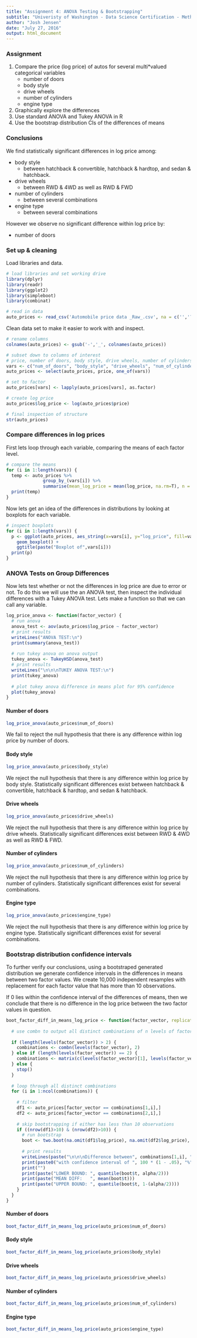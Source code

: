 ```yaml
---
title: "Assignment 4: ANOVA Testing & Bootstrapping"
subtitle: "Univeristy of Washington - Data Science Certification - Method for Data Analysis"
author: "Josh Jensen"
date: "July 27, 2016"
output: html_document
---
```


### Assignment

1. Compare the price (log price) of autos for several multi*valued categorical variables 
    * number of doors
    * body style
    * drive wheels
    * number of cylinders
    * engine type
2. Graphically explore the differences
3. Use standard ANOVA and Tukey ANOVA in R
4. Use the bootstrap distribution CIs of the differences of means

### Conclusions

We find statistically significant differences in log price among:

* body style
    + between hatchback & convertible, hatchback & hardtop, and sedan & hatchback.
* drive wheels
    + between RWD & 4WD as well as RWD & FWD
* number of cylinders
    + between several combinations
* engine type
    + between several combinations
      
However we observe no significant difference within log price by:

* number of doors


### Set up & cleaning

Load libraries and data.

``` r
# load libraries and set working drive
library(dplyr)
library(readr)
library(ggplot2)
library(simpleboot)
library(combinat)

# read in data
auto_prices <- read_csv('Automobile price data _Raw_.csv', na = c('','?')) 
```

Clean data set to make it easier to work with and inspect.

``` r
# rename columns
colnames(auto_prices) <- gsub('-','_', colnames(auto_prices))

# subset down to columns of interest
# price, number of doors, body style, drive wheels, number of cylinders, engine type
vars <- c("num_of_doors", "body_style", "drive_wheels", "num_of_cylinders", "engine_type")
auto_prices <- select(auto_prices, price, one_of(vars))

# set to factor
auto_prices[vars] <- lapply(auto_prices[vars], as.factor)

# create log price
auto_prices$log_price <- log(auto_prices$price)

# final inspection of structure
str(auto_prices)
```


### Compare differences in log prices

First lets loop through each variable, comparing the means of each factor level.

``` r
# compare the means
for (i in 1:length(vars)) {
  temp <- auto_prices %>% 
              group_by_(vars[i]) %>%
              summarise(mean_log_price = mean(log_price, na.rm=T), n = n())
  print(temp)
}
```

Now lets get an idea of the differences in distributions by looking at boxplots for each variable.

``` r
# inspect boxplots
for (i in 1:length(vars)) {
  p <- ggplot(auto_prices, aes_string(x=vars[i], y="log_price", fill=vars[i])) +
    geom_boxplot() +
    ggtitle(paste("Boxplot of",vars[i]))
  print(p)
}
```


### ANOVA Tests on Group Differences

Now lets test whether or not the differences in log price are due to error or not. To do this we will use the an ANOVA test, then inspect the individual differences with a Tukey ANOVA test. Lets make a function so that we can call any variable.

``` r
log_price_anova <- function(factor_vector) {
  # run anova
  anova_test <- aov(auto_prices$log_price ~ factor_vector)
  # print results
  writeLines("ANOVA TEST:\n")
  print(summary(anova_test))
  
  # run tukey anova on anova output
  tukey_anova <- TukeyHSD(anova_test)
  # print results
  writeLines("\n\n\nTUKEY ANOVA TEST:\n")
  print(tukey_anova)
  
  # plot tukey anova difference in means plot for 95% confidence
  plot(tukey_anova)
}
```

#### Number of doors
``` r
log_price_anova(auto_prices$num_of_doors)
```

We fail to reject the null hypothesis that there is any difference within log price by number of doors.

#### Body style
``` r
log_price_anova(auto_prices$body_style)
```

We reject the null hypothesis that there is any difference within log price by body style. Statistically significant differences exist between hatchback & convertible, hatchback & hardtop, and sedan & hatchback.


#### Drive wheels
``` r
log_price_anova(auto_prices$drive_wheels)
```

We reject the null hypothesis that there is any difference within log price by drive wheels. Statistically significant differences exist between RWD & 4WD as well as RWD & FWD.

#### Number of cylinders
``` r
log_price_anova(auto_prices$num_of_cylinders)
```

We reject the null hypothesis that there is any difference within log price by number of cylinders. Statistically significant differences exist for several combinations.

#### Engine type
``` r
log_price_anova(auto_prices$engine_type)
```

We reject the null hypothesis that there is any difference within log price by engine type. Statistically significant differences exist for several combinations.


### Bootstrap distribution confidence intervals 

To further verify our conclusions, using a bootstraped generated distribution we generate confidence intervals in the differences in means between two factor values. We create 10,000 independent resamples with replacement for each factor value that has more than 10 observations.

If 0 lies within the confidence interval of the differences of means, then we conclude that there is no difference in the log price between the two factor values in question. 

``` r
boot_factor_diff_in_means_log_price <- function(factor_vector, replicates = 10000, alpha = .05) {
  
  # use combn to output all distinct combinations of n levels of factor, with choose 2
  
  if (length(levels(factor_vector)) > 2) {
    combinations <- combn(levels(factor_vector), 2)
  } else if (length(levels(factor_vector)) == 2) { 
    combinations <- matrix(c(levels(factor_vector)[1], levels(factor_vector)[2]), nrow = 2, ncol = 1)
  } else {
    stop()
  }
    
  # loop through all distinct combinations
  for (i in 1:ncol(combinations)) {
    
    # filter
    df1 <- auto_prices[factor_vector == combinations[1,i],]
    df2 <- auto_prices[factor_vector == combinations[2,i],]
    
    # skip bootstrapping if either has less than 10 observations
    if ((nrow(df1)>10) & (nrow(df2)>10)) {
      # run bootstrap
      boot <- two.boot(na.omit(df1$log_price), na.omit(df2$log_price), mean, R = replicates)
      
      # print results
      writeLines(paste("\n\n\nDifference between", combinations[1,i], "and", combinations[2,i]))
      print(paste0("with confidence interval of ", 100 * (1 - .05), "%"))
      print("")
      print(paste("LOWER BOUND: ", quantile(boot$t, alpha/2)))
      print(paste("MEAN DIFF:   ", mean(boot$t)))
      print(paste("UPPER BOUND: ", quantile(boot$t, 1-(alpha/2))))
    }
  }
}
```

#### Number of doors
``` r
boot_factor_diff_in_means_log_price(auto_prices$num_of_doors)
```

#### Body style
``` r
boot_factor_diff_in_means_log_price(auto_prices$body_style)
```

#### Drive wheels
``` r
boot_factor_diff_in_means_log_price(auto_prices$drive_wheels)
```

#### Number of cylinders
``` r
boot_factor_diff_in_means_log_price(auto_prices$num_of_cylinders)
```

#### Engine type
``` r
boot_factor_diff_in_means_log_price(auto_prices$engine_type)
```

